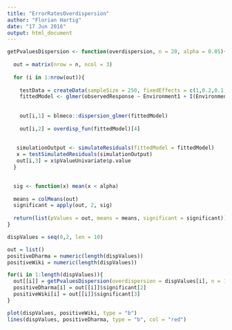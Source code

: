 ```yaml
---
title: "ErrorRatesOverdispersion"
author: "Florian Hartig"
date: "17 Jun 2016"
output: html_document
---
```


```r

getPvaluesDispersion <- function(overdispersion, n = 20, alpha = 0.05){
  
  out = matrix(nrow = n, ncol = 3)
  
  for (i in 1:nrow(out)){
    
    testData = createData(sampleSize = 250, fixedEffects = c(1,0.2,0.1,0.02), quadraticFixedEffects = c(0.1,-0.4,0.2,-0.1), overdispersion = overdispersion, family = poisson())
    fittedModel <- glmer(observedResponse ~ Environment1 + I(Environment1^2) + Environment2 + I(Environment2^2) + Environment3 + I(Environment3^2) + Environment4 + I(Environment4^2) + (1|group) , family = "poisson", data = testData)
  
    
    out[i,1] = blmeco::dispersion_glmer(fittedModel)
    
    out[i,2] = overdisp_fun(fittedModel)[4]
  
  
   simulationOutput <- simulateResiduals(fittedModel = fittedModel)
   x = testSimulatedResiduals(simulationOutput)
   out[i,3] = x$pValueUnivariate$p.value
  }

  
  sig <- function(x) mean(x < alpha)
  
  means = colMeans(out)
  significant = apply(out, 2, sig)
  
  return(list(pValues = out, means = means, significant = significant))
}

dispValues = seq(0,2, len = 10)

out = list()
positiveDharma = numeric(length(dispValues))
positiveWiki = numeric(length(dispValues))

for(i in 1:length(dispValues)){
  out[[i]] = getPvaluesDispersion(overdispersion = dispValues[i], n = 100)
  positiveDharma[i] = out[[i]]$significant[2]
  positiveWiki[i] = out[[i]]$significant[3]
}

plot(dispValues, positiveWiki, type = "b")
lines(dispValues, positiveDharma, type = "b", col = "red")

```

